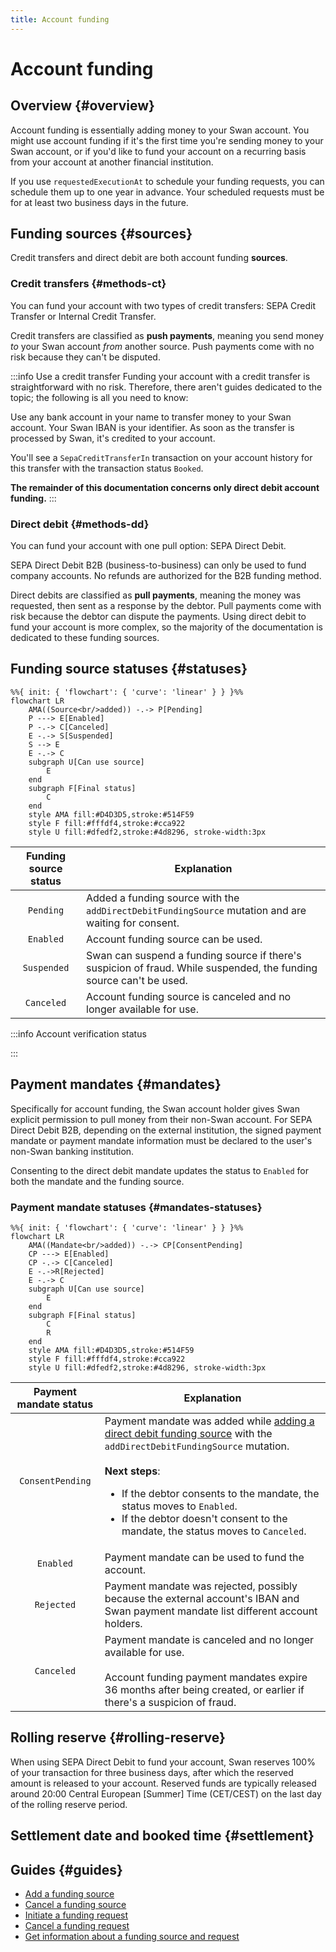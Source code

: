 ```yaml
---
title: Account funding
---
```


# Account funding

## Overview {#overview}

Account funding is essentially adding money to your Swan account.
You might use account funding if it's the first time you're sending money to your Swan account, or if you'd like to fund your account on a recurring basis from your account at another financial institution.

If you use `requestedExecutionAt` to schedule your funding requests, you can schedule them up to one year in advance.
Your scheduled requests must be for at least two business days in the future.

## Funding sources {#sources}


<AccountFundingDefinition />

Credit transfers and direct debit are both account funding **sources**.

### Credit transfers {#methods-ct}

You can fund your account with two types of credit transfers: SEPA Credit Transfer or Internal Credit Transfer.

Credit transfers are classified as **push payments**, meaning you send money _to_ your Swan account _from_ another source.
Push payments come with no risk because they can't be disputed.

:::info Use a credit transfer
Funding your account with a credit transfer is straightforward with no risk.
Therefore, there aren't guides dedicated to the topic; the following is all you need to know:

Use any bank account in your name to transfer money to your Swan account.
Your Swan IBAN is your identifier.
As soon as the transfer is processed by Swan, it's credited to your account.

You'll see a `SepaCreditTransferIn` transaction on your account history for this transfer with the transaction status `Booked`.

**The remainder of this documentation concerns only direct debit account funding.**
:::

### Direct debit {#methods-dd}

You can fund your account with one pull option: SEPA Direct Debit.

SEPA Direct Debit B2B (business-to-business) can only be used to fund company accounts.
No refunds are authorized for the B2B funding method.

Direct debits are classified as **pull payments**, meaning the money was requested, then sent as a response by the debtor.
Pull payments come with risk because the debtor can dispute the payments.
Using direct debit to fund your account is more complex, so the majority of the documentation is dedicated to these funding sources.

## Funding source statuses {#statuses}

```mermaid
%%{ init: { 'flowchart': { 'curve': 'linear' } } }%%
flowchart LR
    AMA((Source<br/>added)) -.-> P[Pending]
    P ---> E[Enabled]
    P -.-> C[Canceled]
    E -.-> S[Suspended]
    S --> E
    E -.-> C
    subgraph U[Can use source]
        E
    end
    subgraph F[Final status]
        C
    end
    style AMA fill:#D4D3D5,stroke:#514F59
    style F fill:#fffdf4,stroke:#cca922
    style U fill:#dfedf2,stroke:#4d8296, stroke-width:3px
```

| Funding source status | Explanation                                                                                                         |
| :-------------------: | ------------------------------------------------------------------------------------------------------------------- |
|       `Pending`       | Added a funding source with the `addDirectDebitFundingSource` mutation and are waiting for consent.                 |
|       `Enabled`       | Account funding source can be used.                                                                                 |
|      `Suspended`      | Swan can suspend a funding source if there's suspicion of fraud. While suspended, the funding source can't be used. |
|      `Canceled`       | Account funding source is canceled and no longer available for use.                                                 |


:::info Account verification status

<AccountVerificationStatus />

:::

## Payment mandates {#mandates}


> <PaymentMandateDefinition />

Specifically for account funding, the Swan account holder gives Swan explicit permission to pull money from their non-Swan account.
For SEPA Direct Debit B2B, depending on the external institution, the signed payment mandate or payment mandate information must be declared to the user's non-Swan banking institution.

Consenting to the direct debit mandate updates the status to `Enabled` for both the mandate and the funding source.

### Payment mandate statuses {#mandates-statuses}

```mermaid
%%{ init: { 'flowchart': { 'curve': 'linear' } } }%%
flowchart LR
    AMA((Mandate<br/>added)) -.-> CP[ConsentPending]
    CP ---> E[Enabled]
    CP -.-> C[Canceled]
    E -.->R[Rejected]
    E -.-> C
    subgraph U[Can use source]
        E
    end
    subgraph F[Final status]
        C
        R
    end
    style AMA fill:#D4D3D5,stroke:#514F59
    style F fill:#fffdf4,stroke:#cca922
    style U fill:#dfedf2,stroke:#4d8296, stroke-width:3px
```

| Payment mandate status | Explanation                                                                                                                                                                                                                                                                                                                                            |
| :--------------------: | ------------------------------------------------------------------------------------------------------------------------------------------------------------------------------------------------------------------------------------------------------------------------------------------------------------------------------------------------------ |
|    `ConsentPending`    | Payment mandate was added while [adding a direct debit funding source](./guide-add-source.mdx) with the `addDirectDebitFundingSource` mutation.<br/><br/>**Next steps**: <ul><li>If the debtor consents to the mandate, the status moves to `Enabled`.</li><li>If the debtor doesn't consent to the mandate, the status moves to `Canceled`.</li></ul> |
|       `Enabled`        | Payment mandate can be used to fund the account.                                                                                                                                                                                                                                                                                                       |
|       `Rejected`       | Payment mandate was rejected, possibly because the external account's IBAN and Swan payment mandate list different account holders.                                                                                                                                                                                                                    |
|       `Canceled`       | Payment mandate is canceled and no longer available for use.<br/><br/>Account funding payment mandates expire 36 months after being created, or earlier if there's a suspicion of fraud.                                                                                                                                                               |

## Rolling reserve {#rolling-reserve}

When using SEPA Direct Debit to fund your account, Swan reserves 100% of your transaction for three business days, after which the reserved amount is released to your account.
Reserved funds are typically released around 20:00 Central European [Summer] Time (CET/CEST) on the last day of the rolling reserve period.


<RollingReserveDefinition />

## Settlement date and booked time {#settlement}


<SddBookedTime />


<DayTimeStandard />

## Guides {#guides}

- [Add a funding source](./guide-add-source.mdx)
- [Cancel a funding source](./guide-cancel-source.mdx)
- [Initiate a funding request](./guide-initiate-request.mdx)
- [Cancel a funding request](./guide-cancel-request.mdx)
- [Get information about a funding source and request](./guide-get-info.mdx)
